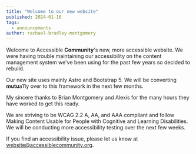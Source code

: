 ```yaml
---
title: "Welcome to our new website"
published: 2024-01-16
tags:
  - announcements
author: rachael-bradley-montgomery
---
```



Welcome to <span class="text-brand">Accessible **Community**</span>'s new, more accessible website. We were having trouble maintaining our accessibility on the content management system we've been using for the past few years so decided to rebuild.

Our new site uses mainly <ExternalLink href="https://astro.build" inline={true}>Astro</ExternalLink> and <ExternalLink href="https://getbootstrap.com/" inline={true}>Bootstrap 5</ExternalLink>. We will be converting **mutu**a11y over to this framework in the next few months.

My sincere thanks to Brian Montgomery and Alexis for the many hours they have worked to get this ready.

We are striving to be <ExternalLink href="https://www.w3.org/TR/WCAG22/" inline={true}>WCAG 2.2 A, AA, and AAA</ExternalLink> compliant and follow <ExternalLink href="https://www.w3.org/TR/coga-usable/" inline={true}>Making Content Usable for People with Cognitive and Learning Disabilities</ExternalLink>. We will be conducting more accessibility testing over the next few weeks.

If you find an accessibility issue, please let us know at 
[website@accessiblecommunity.org](mailto:website@accessiblecommunity.org).
